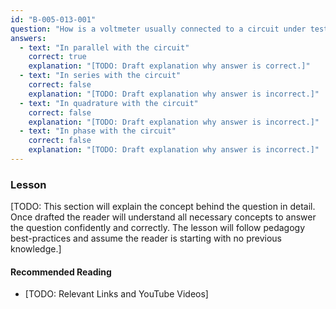 ```yaml
---
id: "B-005-013-001"
question: "How is a voltmeter usually connected to a circuit under test?"
answers:
  - text: "In parallel with the circuit"
    correct: true
    explanation: "[TODO: Draft explanation why answer is correct.]"
  - text: "In series with the circuit"
    correct: false
    explanation: "[TODO: Draft explanation why answer is incorrect.]"
  - text: "In quadrature with the circuit"
    correct: false
    explanation: "[TODO: Draft explanation why answer is incorrect.]"
  - text: "In phase with the circuit"
    correct: false
    explanation: "[TODO: Draft explanation why answer is incorrect.]"
---
```


### Lesson

[TODO: This section will explain the concept behind the question in detail. Once drafted the reader will understand all necessary concepts to answer the question confidently and correctly. The lesson will follow pedagogy best-practices and assume the reader is starting with no previous knowledge.]

#### Recommended Reading

- [TODO: Relevant Links and YouTube Videos]
